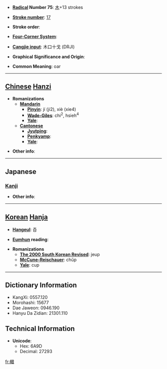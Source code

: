* '''[[Wiktionary:Chinese radical index| Radical]] Number 75''': [[Wiktionary:Chinese radical index 木|木]]+13 strokes

* '''[[Wiktionary:Chinese total strokes index|Stroke number]]''': [[Wiktionary:Chinese total strokes index 17|17]]

* '''Stroke order''': 

* '''[[Wiktionary:Chinese four corner index|Four-Corner System]]''': 

* '''[[Wiktionary:Chinese Cangjie index|Cangjie input]]''': 木口十戈 (DRJI)

* '''Graphical Significance and Origin''': 

* '''Common Meaning''': oar

----

== [[Chinese]] [[Hanzi]] ==

* '''Romanizations'''
** '''[[Mandarin]]'''
*** '''[[Pinyin]]''': jí (ji2), xiè (xie4)
*** '''[[Wade-Giles]]''': chi<sup>2</sup>, hsieh<sup>4</sup>
*** '''[[Yale]]''': 
** '''[[Cantonese]]'''
*** '''[[Jyutping]]''':
*** '''[[Penkyamp]]''': 
*** '''[[Yale]]''': 

* '''Other info''': 

----

==Japanese==
===[[Kanji]]===
{{kanji|on readings=[[しゅう]] (shū)
|kun readings=[[かじ]] (kaji)
}}

* '''Other info''':  

----

== [[Korean]] [[Hanja]] ==

* '''[[Hangeul]]''': 즙

* '''[[Eumhun]] reading''': 

* '''Romanizations'''
** '''[[The 2000 South Korean Revised Romanization|The 2000 South Korean Revised]]''': jeup
** '''[[McCune-Reischauer]]''': chŭp
** '''[[Yale]]''': cup

----

== Dictionary Information ==

* KangXi: 0557.120
* Morohashi: 15677
* Dae Jaweon: 0946.190
* Hanyu Da Zidian: 21301.110

== Technical Information ==

* '''Unicode''':
** Hex: 6A9D
** Decimal: 27293

[[fr:檝]]